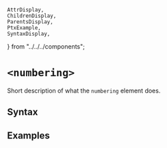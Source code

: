     AttrDisplay,
    ChildrenDisplay,
    ParentsDisplay,
    PtxExample,
    SyntaxDisplay,
} from "../../../components";

# `<numbering>`

Short description of what the `numbering` element does.

## Syntax

<SyntaxDisplay name="numbering" />

## Examples

    